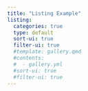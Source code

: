 ---
title: "Listing Example"
listing:
  categories: true
  type: default
  sort-ui: true
  filter-ui: true
  #template: gallery.qmd
  #contents:
  #  - gallery.yml
  #sort-ui: true
  #filter-ui: true
---
